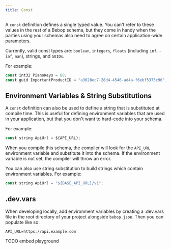 ```yaml
---
title: Const
---
```


A `const` definition defines a single typed value. You can't refer to these values in the rest of a Bebop schema, but they come in handy when the parties using your schemas also need to agree on certain application-wide parameters.

Currently, valid const types are: `boolean`, `integers`, `floats` (including `inf`, `-inf`, `nan`), strings, and `GUIDs`.

For example:

```typescript
const int32 PianoKeys = 88;
const guid ImportantProductID = "a3628ec7-28d4-4546-ad4a-f6ebf5375c96";
```

## Environment Variables & String Substitutions

A `const` definition can also be used to define a string that is substituted at compile time. This is useful for defining environment variables that are used in your application, but that you don't want to hard-code into your schema.

For example:

```typescript
const string ApiUrl = ${API_URL};
```

When you compile this schema, the compiler will look for the `API_URL` environment variable and substitute it into the schema. If the environment variable is not set, the compiler will throw an error.

You can also use string substitution to build strings which contain environment variables. For example:

```typescript
const string ApiUrl = "${BASE_API_URL}/v1";
```

## .dev.vars
When developing locally, add environment variables by creating a .dev.vars file in the root directory of your project alongside `bebop.json`. Then you can populate like so:
```env
API_URL=https://api.example.com
```

TODO embed playground